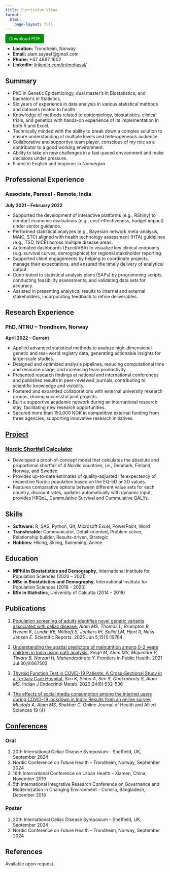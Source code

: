 ```yaml
---
title: Curriculum Vitae
format:
  html:
    page-layout: full
---
```


<a href="images/ResumeMSA.pdf" download style="background-color: #009000; color: white; padding: 6px 12px; text-decoration: none; border-radius: 4px;"> Download PDF </a>

-   **Location:** Trondheim, Norway\
-   **Email:** alam.sayeef\@gmail.com\
-   **Phone:** +47 4867 1602\
-   **LinkedIn:** [linkedin.com/in/mohasal/](https://www.linkedin.com/in/mohasal/)

## Summary

-   PhD in Genetic Epidemiology, dual master’s in Biostatistics, and bachelor’s in Statistics.
-   Six years of experience in data analysis in various statistical methods and datasets related to health.
-   Knowledge of methods related to epidemiology, biostatistics, clinical trials, and genetics with hands-on experience of its implementation in both R and Excel.
-   Technically minded with the ability to break down a complex solution to ensure understanding at multiple levels and heterogeneous audience.
-   Collaborative and supportive team player, conscious of my role as a contributor to a good working environment.
-   Ability to take on new challenges in a fast-paced environment and make decisions under pressure.
-   Fluent in English and beginner in Norwegian

## Professional Experience

### Associate, Parexel - Remote, India

**July 2021 – February 2022**

-   Supported the development of interactive platforms (e.g., RShiny) to conduct economic evaluations (e.g., cost-effectiveness, budget impact) under senior guidance.
-   Performed statistical analyzes (e.g., Bayesian network meta-analysis, MAIC, STC) aligned with health technology assessment (HTA) guidelines (e.g., TSD, NICE) across multiple disease areas.
-   Automated dashboards (Excel/VBA) to visualize key clinical endpoints (e.g. survival curves, demographics) for regional stakeholder reporting.
-   Supported client engagements by helping to coordinate projects, manage their expectations, and ensured the timely delivery of analytical output.
-   Contributed to statistical analysis plans (SAPs) by programming scripts, conducting feasibility assessments, and validating data sets for accuracy.
-   Assisted in presenting analytical results to internal and external stakeholders, incorporating feedback to refine deliverables.

## Research Experience

### PhD, NTNU – Trondheim, Norway

**April 2022 – Current**

-   Applied advanced statistical methods to analyze high-dimensional genetic and real-world registry data, generating actionable insights for large-scale studies.
-   Designed and optimized analysis pipelines, reducing computational time and resource usage, and increasing team productivity.
-   Presented research findings at national and international conferences and published results in peer-reviewed journals, contributing to scientific knowledge and visibility.
-   Fostered and expanded collaborations with external university research groups, driving successful joint projects.
-   Built a supportive academic network during an international research stay, facilitating new research opportunities.
-   Secured more than 150,000 NOK in competitive external funding from three agencies, supporting innovative research initiatives.

## [Project](projects.qmd)

### [Nordic Shortfall Calculator](projects/nsc.qmd)

-   Developed a proof-of-concept model that calculates the absolute and proportional shortfall of 4 Nordic countries, i.e., Denmark, Finland, Norway, and Sweden
-   Provides up-to-date estimates of quality-adjusted life expectency of respective Nordic population based on the EQ-5D or 3D values.
-   Features comparative options between different value sets for each country, discount rates, updates automatically with dynamic input, provides HRQoL, Cummulative Survival and Cummulative QALYs.

## Skills

-   **Software:** R, SAS, Python, Git, Microsoft Excel, PowerPoint, Word
-   **Transferable:** Communicator, Detail-oriented, Problem solver, Relationship builder, Results-driven, Strategic
-   **Hobbies:** Hiking, Skiing, Swimming, Anime

## Education

-   **MPhil in Biostatistics and Demography**, International Institute for Population Sciences (2020 – 2021)
-   **MSc in Biostatistics and Demography**, International Institute for Population Sciences (2018 – 2020)
-   **BSc in Statistics**, University of Calcutta (2014 – 2018)

## Publications

1.  [Population screening of adults identifies novel genetic variants associated with celiac disease.](https://doi.org/10.1038/s41598-025-04421-6) *Alam MS, Thomas L, Brumpton B, Hveem K, Lundin KE, Withoff S, Jonkers IH, Sollid LM, Hjort R, Ness-Jensen E.* Scientific Reports. 2025 Jun 5;15(1):19764

2.  [Understanding the spatial predictors of malnutrition among 0–2 years children in India using path analysis.](https://doi.org/10.3389/fpubh.2021.667502) *Singh M, Alam MS, Majumdar P, Tiwary B, Narzari H, Mahendradhata Y.* Frontiers in Public Health. 2021 Jul 30;9:667502

3.  [Thyroid Function Test in COVID-19 Patients: A Cross-Sectional Study in a Tertiary Care Hospital.](https://doi.org/10.4103/ijem.IJEM_779_20) *Sen K, Sinha A, Sen S, Chakraborty S, Alam MS.* Indian J Endocrinol Metab. 2020;24(6):532-536

4.  [The effects of social media consumption among the internet users during COVID-19 lockdown in India: Results from an online survey.](https://www.ojhas.org/issue76/2020-4-6.html) *Mustafa A, Alam MS, Shekhar C.* Online Journal of Health and Allied Sciences 19 (4)

## [Conferences](talks.qmd#)

### Oral

1.  20th International Celiac Disease Symposium – Sheffield, UK, September 2024
2.  Nordic Conference on Future Health – Trondheim, Norway, September 2024
3.  16th International Conference on Urban Health – Xiamen, China, November 2019
4.  5th International Integrative Research Conference on Governance and Modernization in Changing Environment - Comilla, Bangladesh, December 2018

### Poster

1.  20th International Celiac Disease Symposium – Sheffield, UK, September 2024
2.  Nordic Conference on Future Health – Trondheim, Norway, September 2024

## References

Available upon request.
